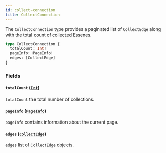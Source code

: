```yaml
---
id: collect-connection
title: CollectConnection
---
```



The `CollectConnection` type provides a paginated list of `CollectEdge` along with the total count of collected Essenes.

```graphql
type CollectConnection {
  totalCount: Int!
  pageInfo: PageInfo!
  edges: [CollectEdge]
}
```


### Fields

#### `totalCount` ([`Int`](/cyberconnect/reference/scalars/int))

`totalCount` the total number of collections.


#### `pageInfo` ([`PageInfo`](/cyberconnect/reference/objects/page-info))

`pageInfo` contains information about the current page.


#### `edges` ([`CollectEdge`](/cyberconnect/reference/objects/collect-edge))

`edges` list of `CollectEdge` objects.




